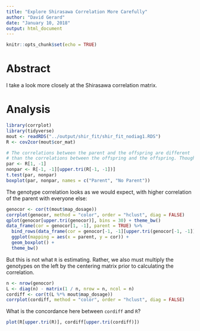 ```yaml
---
title: "Explore Shirasawa Correlation More Carefully"
author: "David Gerard"
date: "January 10, 2018"
output: html_document
---
```


```r
knitr::opts_chunk$set(echo = TRUE)
```

# Abstract

I take a look more closely at the Shirasawa correlation matrix.

# Analysis

```r
library(corrplot)
library(tidyverse)
mout <- readRDS("../output/shir_fit/shir_fit_nodiag1.RDS")
R <- cov2cor(mout$cor_mat)
```


```r
# The correlations between the parent and the offspring are different 
# than the correlations between the offspring and the offspring. Though not by much (and can't believe that df/p-value).
par <- R[1, -1]
nonpar <- R[-1, -1][upper.tri(R[-1, -1])]
t.test(par, nonpar)
boxplot(par, nonpar, names = c("Parent", "No Parent"))
```

The genotype correlation looks as we would expect, with higher correlation of the parent with everyone else:
```r
genocor <- cor(t(mout$map_dosage))
corrplot(genocor, method = "color", order = "hclust", diag = FALSE)
qplot(genocor[upper.tri(genocor)], bins = 30) + theme_bw()
data_frame(cor = genocor[1, -1], parent = TRUE) %>%
  bind_rows(data_frame(cor = genocor[-1, -1][upper.tri(genocor[-1, -1])], parent = FALSE)) %>%
  ggplot(mapping = aes(x = parent, y = cor)) +
  geom_boxplot() +
  theme_bw()
```

But this is not what `R` is estimating. Rather, we also must multiply the genotypes on the left by the centering matrix prior to calculating the correlation.
```r
n <- nrow(genocor)
L <- diag(n) - matrix(1 / n, nrow = n, ncol = n)
cordiff <- cor(t(L %*% mout$map_dosage))
corrplot(cordiff, method = "color", order = "hclust", diag = FALSE)
```

What is the concordance here between `cordiff` and `R`?

```r
plot(R[upper.tri(R)], cordiff[upper.tri(cordiff)])
```

